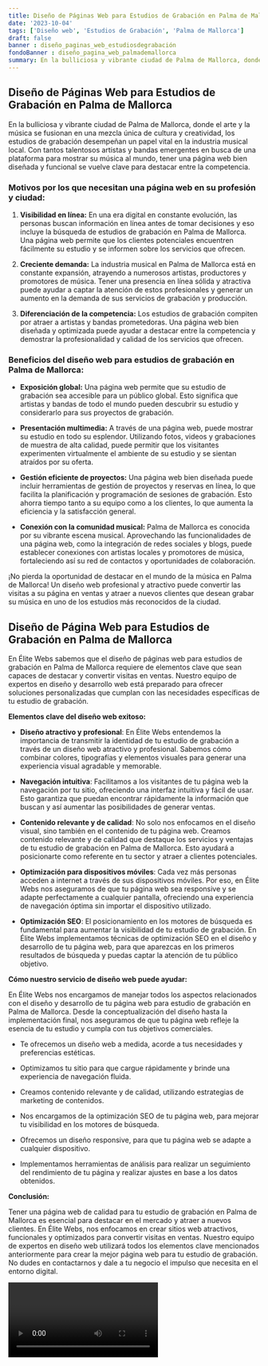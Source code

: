 ```yaml
---
title: Diseño de Páginas Web para Estudios de Grabación en Palma de Mallorca
date: '2023-10-04'
tags: ['Diseño web', 'Estudios de Grabación', 'Palma de Mallorca']
draft: false
banner : diseño_paginas_web_estudiosdegrabación
fondoBanner : diseño_pagina_web_palmademallorca
summary: En la bulliciosa y vibrante ciudad de Palma de Mallorca, donde el arte y la música se fusionan en una mezcla única de cultura y creatividad, los estudios de grabación desempeñan un papel vital en la industria musical local. Con tantos talentosos artistas y bandas emergentes en busca de una plataforma para mostrar su música al mundo, tener una página web bien diseñada y funcional se vuelve clave para destacar entre la competencia.
---
```


## **Diseño de Páginas Web para Estudios de Grabación en Palma de Mallorca**

En la bulliciosa y vibrante ciudad de Palma de Mallorca, donde el arte y la música se fusionan en una mezcla única de cultura y creatividad, los estudios de grabación desempeñan un papel vital en la industria musical local. Con tantos talentosos artistas y bandas emergentes en busca de una plataforma para mostrar su música al mundo, tener una página web bien diseñada y funcional se vuelve clave para destacar entre la competencia.

### **Motivos por los que necesitan una página web en su profesión y ciudad:**

1. **Visibilidad en línea:** En una era digital en constante evolución, las personas buscan información en línea antes de tomar decisiones y eso incluye la búsqueda de estudios de grabación en Palma de Mallorca. Una página web permite que los clientes potenciales encuentren fácilmente su estudio y se informen sobre los servicios que ofrecen.

2. **Creciente demanda:** La industria musical en Palma de Mallorca está en constante expansión, atrayendo a numerosos artistas, productores y promotores de música. Tener una presencia en línea sólida y atractiva puede ayudar a captar la atención de estos profesionales y generar un aumento en la demanda de sus servicios de grabación y producción.

3. **Diferenciación de la competencia:** Los estudios de grabación compiten por atraer a artistas y bandas prometedoras. Una página web bien diseñada y optimizada puede ayudar a destacar entre la competencia y demostrar la profesionalidad y calidad de los servicios que ofrecen.

### **Beneficios del diseño web para estudios de grabación en Palma de Mallorca:**

- **Exposición global:** Una página web permite que su estudio de grabación sea accesible para un público global. Esto significa que artistas y bandas de todo el mundo pueden descubrir su estudio y considerarlo para sus proyectos de grabación.

- **Presentación multimedia:** A través de una página web, puede mostrar su estudio en todo su esplendor. Utilizando fotos, videos y grabaciones de muestra de alta calidad, puede permitir que los visitantes experimenten virtualmente el ambiente de su estudio y se sientan atraídos por su oferta.

- **Gestión eficiente de proyectos:** Una página web bien diseñada puede incluir herramientas de gestión de proyectos y reservas en línea, lo que facilita la planificación y programación de sesiones de grabación. Esto ahorra tiempo tanto a su equipo como a los clientes, lo que aumenta la eficiencia y la satisfacción general.

- **Conexión con la comunidad musical:** Palma de Mallorca es conocida por su vibrante escena musical. Aprovechando las funcionalidades de una página web, como la integración de redes sociales y blogs, puede establecer conexiones con artistas locales y promotores de música, fortaleciendo así su red de contactos y oportunidades de colaboración.

¡No pierda la oportunidad de destacar en el mundo de la música en Palma de Mallorca! Un diseño web profesional y atractivo puede convertir las visitas a su página en ventas y atraer a nuevos clientes que desean grabar su música en uno de los estudios más reconocidos de la ciudad.

<GifSeo />

<Cta />

## Diseño de Página Web para Estudios de Grabación en Palma de Mallorca

En Élite Webs sabemos que el diseño de páginas web para estudios de grabación en Palma de Mallorca requiere de elementos clave que sean capaces de destacar y convertir visitas en ventas. Nuestro equipo de expertos en diseño y desarrollo web está preparado para ofrecer soluciones personalizadas que cumplan con las necesidades específicas de tu estudio de grabación. 

**Elementos clave del diseño web exitoso:**

- **Diseño atractivo y profesional**: En Élite Webs entendemos la importancia de transmitir la identidad de tu estudio de grabación a través de un diseño web atractivo y profesional. Sabemos cómo combinar colores, tipografías y elementos visuales para generar una experiencia visual agradable y memorable.

- **Navegación intuitiva**: Facilitamos a los visitantes de tu página web la navegación por tu sitio, ofreciendo una interfaz intuitiva y fácil de usar. Esto garantiza que puedan encontrar rápidamente la información que buscan y así aumentar las posibilidades de generar ventas.

- **Contenido relevante y de calidad**: No solo nos enfocamos en el diseño visual, sino también en el contenido de tu página web. Creamos contenido relevante y de calidad que destaque los servicios y ventajas de tu estudio de grabación en Palma de Mallorca. Esto ayudará a posicionarte como referente en tu sector y atraer a clientes potenciales.

- **Optimización para dispositivos móviles**: Cada vez más personas acceden a internet a través de sus dispositivos móviles. Por eso, en Élite Webs nos aseguramos de que tu página web sea responsive y se adapte perfectamente a cualquier pantalla, ofreciendo una experiencia de navegación óptima sin importar el dispositivo utilizado.

- **Optimización SEO**: El posicionamiento en los motores de búsqueda es fundamental para aumentar la visibilidad de tu estudio de grabación. En Élite Webs implementamos técnicas de optimización SEO en el diseño y desarrollo de tu página web, para que aparezcas en los primeros resultados de búsqueda y puedas captar la atención de tu público objetivo.

**Cómo nuestro servicio de diseño web puede ayudar:**

En Élite Webs nos encargamos de manejar todos los aspectos relacionados con el diseño y desarrollo de tu página web para estudio de grabación en Palma de Mallorca. Desde la conceptualización del diseño hasta la implementación final, nos aseguramos de que tu página web refleje la esencia de tu estudio y cumpla con tus objetivos comerciales.

- Te ofrecemos un diseño web a medida, acorde a tus necesidades y preferencias estéticas.

- Optimizamos tu sitio para que cargue rápidamente y brinde una experiencia de navegación fluida.

- Creamos contenido relevante y de calidad, utilizando estrategias de marketing de contenidos.

- Nos encargamos de la optimización SEO de tu página web, para mejorar tu visibilidad en los motores de búsqueda.

- Ofrecemos un diseño responsive, para que tu página web se adapte a cualquier dispositivo.

- Implementamos herramientas de análisis para realizar un seguimiento del rendimiento de tu página y realizar ajustes en base a los datos obtenidos.

**Conclusión:**

Tener una página web de calidad para tu estudio de grabación en Palma de Mallorca es esencial para destacar en el mercado y atraer a nuevos clientes. En Élite Webs, nos enfocamos en crear sitios web atractivos, funcionales y optimizados para convertir visitas en ventas. Nuestro equipo de expertos en diseño web utilizará todos los elementos clave mencionados anteriormente para crear la mejor página web para tu estudio de grabación. No dudes en contactarnos y dale a tu negocio el impulso que necesita en el entorno digital.

<Video />

<CtaBot job='Estudios de Grabación' city='Palma de Mallorca'/>

<Gmaps query='Palma de Mallorca+españa+maps' />